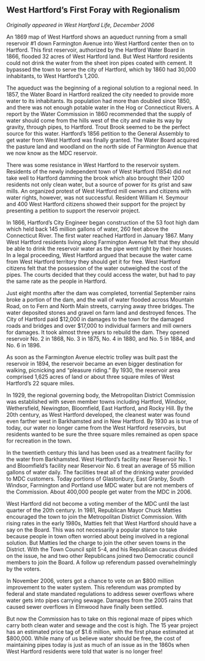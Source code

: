 ## West Hartford’s First Foray with Regionalism {-}

*Originally appeared in West Hartford Life, December 2006*

An 1869 map of West Hartford shows an aqueduct running from a small reservoir #1 down Farmington Avenue into West Hartford center then on to Hartford. This first reservoir, authorized by the Hartford Water Board in 1866, flooded 32 acres of West Hartford land. But West Hartford residents could not drink the water from the sheet iron pipes coated with cement. It bypassed the town to serve the city of Hartford, which by 1860 had 30,000 inhabitants, to West Hartford’s 1,200.

The aqueduct was the beginning of a regional solution to a regional need. In 1857, the Water Board in Hartford realized the city needed to provide more water to its inhabitants. Its population had more than doubled since 1850, and there was not enough potable water in the Hog or Connecticut Rivers. A report by the Water Commission in 1860 recommended that the supply of water should come from the hills west of the city and make its way by gravity, through pipes, to Hartford. Trout Brook seemed to be the perfect source for this water. Hartford’s 1856 petition to the General Assembly to get water from West Hartford was finally granted. The Water Board acquired the pasture land and woodland on the north side of Farmington Avenue that we now know as the MDC reservoir.

There was some resistance in West Hartford to the reservoir system. Residents of the newly independent town of West Hartford (1854) did not take well to Hartford damming the brook which also brought their 1200 residents not only clean water, but a source of power for its grist and saw mills. An organized protest of West Hartford mill owners and citizens with water rights, however, was not successful. Resident William H. Seymour and 400 West Hartford citizens showed their support for the project by presenting a petition to support the reservoir project.

In 1866, Hartford’s City Engineer began construction of the 53 foot high dam which held back 145 million gallons of water, 260 feet above the Connecticut River. The first water reached Hartford in January 1867. Many West Hartford residents living along Farmington Avenue felt that they should be able to drink the reservoir water as the pipe went right by their houses. In a legal proceeding, West Hartford argued that because the water came from West Hartford territory they should get it for free. West Hartford citizens felt that the possession of the water outweighed the cost of the pipes. The courts decided that they could access the water, but had to pay the same rate as the people in Hartford.

Just eight months after the dam was completed, torrential September rains broke a portion of the dam, and the wall of water flooded across Mountain Road, on to Fern and North Main streets, carrying away three bridges. The water deposited stones and gravel on farm land and destroyed fences. The City of Hartford paid $12,000 in damages to the town for the damaged roads and bridges and over $17,000 to individual farmers and mill owners for damages. It took almost three years to rebuild the dam. They opened reservoir No. 2 in 1868, No. 3 in 1875, No. 4 in 1880, and No. 5 in 1884, and No. 6 in 1896.

As soon as the Farmington Avenue electric trolley was built past the reservoir in 1894, the reservoir became an even bigger destination for walking, picnicking and “pleasure riding.” By 1930, the reservoir area comprised 1,625 acres of land or about three square miles of West Hartford’s 22 square miles.

In 1929, the regional governing body, the Metropolitan District Commission was established with seven member towns including Hartford, Windsor, Wethersfield, Newington, Bloomfield, East Hartford, and Rocky Hill. By the 20th century, as West Hartford developed, the cleanest water was found even farther west in Barkhamsted and in New Hartford. By 1930 as is true of today, our water no longer came from the West Hartford reservoirs, but residents wanted to be sure the three square miles remained as open space for recreation in the town.

In the twentieth century this land has been used as a treatment facility for the water from Barkhamsted. West Hartford’s facility near Reservoir No. 1 and Bloomfield’s facility near Reservoir No. 6 treat an average of 55 million gallons of water daily. The facilities treat all of the drinking water provided to MDC customers. Today portions of Glastonbury, East Granby, South Windsor, Farmington and Portland use MDC water but are not members of the Commission. About 400,000 people get water from the MDC in 2006.

West Hartford did not become a voting member of the MDC until the last quarter of the 20th century. In 1981, Republican Mayor Chuck Matties encouraged the town to join the Metropolitan District Commission. With rising rates in the early 1980s, Matties felt that West Hartford should have a say on the Board. This was not necessarily a popular stance to take because people in town often worried about being involved in a regional solution. But Matties led the charge to join the other seven towns in the District. With the Town Council split 5-4, and his Republican caucus divided on the issue, he and two other Republicans joined two Democratic council members to join the Board. A follow up referendum passed overwhelmingly by the voters.

In November 2006, voters got a chance to vote on an $800 million improvement to the water system. This referendum was prompted by federal and state mandated regulations to address sewer overflows where water gets into pipes carrying sewage. Damages from the 2005 rains that caused sewer overflows in Elmwood have finally been settled.

But now the Commission has to take on this regional maze of pipes which carry both clean water and sewage and the cost is high. The 15 year project has an estimated price tag of $1.6 million, with the first phase estimated at $800,000. While many of us believe water should be free, the cost of maintaining pipes today is just as much of an issue as in the 1860s when West Hartford residents were told that water is no longer free!

